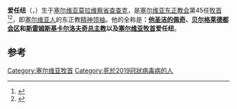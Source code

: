 {{Infobox Christian leader
|name=         爱任纽<br>Иринеј
|patriarch_of= 佩奇大主教，贝尔格莱德与卡尔洛夫奇都主教，塞尔维亚牧首
|image=        [[File:Manastir_Tronoša-proslava_700_godina_postojanja_014_(cropped).jpg|200px]]
|church=       [[塞爾維亞東正教會|塞爾維亞東正教會]]
|see=          [[貝爾格萊德|貝爾格萊德]]
|birth_name=   米羅斯拉夫·加布里洛維奇
|enthroned=    2010年1月23日
|ended=        2020年11月20日
|predecessor=  [[保羅_(塞爾維亞牧首)|保羅牧首]]
|successor=    [[波尔菲里耶|波尔菲里耶牧首]]
|ordination=   1959年
|consecration= 1974年
|birth_date=   {{Birth date|1930|8|28|df=yes}}
|birth_place=  [[南斯拉夫王國|南斯拉夫王國]][[德里納河省|德里納河省]][[查查克|查查克市]]
|death_date=   {{Death date and age|df=yes|2020|11|20|1930|08|28}}
|death_place=  [[塞爾維亞|塞爾維亞]][[貝爾格萊德|貝爾格萊德]]
|buried =      [[圣萨瓦教堂|圣萨瓦教堂]]
|other=
|signature=    Patriarch Irinej of Serbia - signature.png
|footnotes=
}}

'''爱任纽'''（{{lang-sr|Патријарх Иринеј, Patrijarh Irinej}}，{{Bd|1930年|8月28日|2020年|11月20日|catIdx=Irinej}}）生于[[塞尔维亚|塞尔维亚]][[莫拉维察省|莫拉维察省]][[查查克|查查克]]，是[[塞尔维亚东正教会|塞尔维亚东正教会]]第45任[[牧首|牧首]]<ref>{{Cite web |url=http://www.b92.net/info/vesti/index.php?yyyy=2010&mm=01&dd=22&nav_category=12&nav_id=405930 |title=Vladika niški Irinej novi patrijarh |accessdate=2010-01-24 |archive-date=2010-01-24 |archive-url=https://web.archive.org/web/20100124104845/http://www.b92.net/info/vesti/index.php?yyyy=2010&mm=01&dd=22&nav_category=12&nav_id=405930 |dead-url=no }}</ref><ref name=MaC>{{cite web|url=http://www.monstersandcritics.com/news/europe/news/article_1527595.php/PROFILE-Serbia-s-new-patriarch-Irinej-a-traditionalist-and-diplomat|title=Profile: Serbia's new Patriarch Irinej, a Traditionalist and Diplomat|last=Babic|first=Boris|date=22 January 2010|accessdate=22 January 2010|archive-date=2012-12-09|archive-url=https://archive.is/20121209050138/www.monstersandcritics.com/news/europe/news/article_1527595.php/PROFILE-Serbia-s-new-patriarch-Irinej-a-traditionalist-and-diplomat|dead-url=no}}</ref>，即[[塞尔维亚人|塞尔维亚人]]的东正教[[精神领袖|精神领袖]]。他的全称是'''：[[他圣洁的|他圣洁的]][[佩奇_(科索沃)|佩奇]]、[[贝尔格莱德|贝尔格莱德]][[都会区|都会区]]和[[斯雷姆斯基卡尔洛夫奇|斯雷姆斯基卡尔洛夫奇]][[总主教|总主教]]以及[[塞尔维亚牧首|塞尔维亚牧首]]爱任纽'''。

== 参考 ==
{{reflist|2}}

{{正教会}}

{{religion-stub}}

{{DEFAULTSORT:Irinej}}
[[Category:塞尔维亚牧首|Category:塞尔维亚牧首]]
[[Category:死於2019冠狀病毒病的人|Category:死於2019冠狀病毒病的人]]